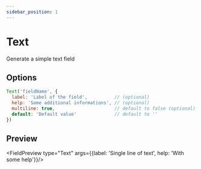```yaml
---
sidebar_position: 1
---
```


# Text

Generate a simple text field

## Options

```js
Text('fieldName', {
  label: 'Label of the field',          // (optional)
  help: 'Some additional informations', // (optional)
  multiline: true,                      // default to false (optional)
  default: 'Default value'              // default to ''
})
```

## Preview


<FieldPreview type="Text" args={{label: 'Single line of text', help: 'With some help'}}/>
